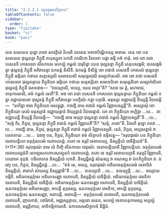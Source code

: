 ```yaml
---
title: "2.3.2.1 គរុបាវុរណសិក្ខាបទ"
tableOfContents: false
sidebar:
  order: 1
type: "tipitaka"
basket: "vi"
book: "paci"
---
```



<DynamicBreadcrumb />

<Division number="783" book="paci">

<Paragraph number="2541" book="paci">
តេន សមយេន ពុទ្ធោ ភគវា សាវត្ថិយំ វិហរតិ ជេតវនេ អនាថបិណ្ឌិកស្ស អារាមេ. តេន ខោ បន សមយេន ថុល្លនន្ទា ភិក្ខុនី ពហុស្សុតា ហោតិ ភាណិកា វិសារទា បដ្ដា ធម្មឹ កថំ កាតុំ. អថ ខោ រាជា បសេនទិ កោសលោ សីតកាលេ មហគ្ឃំ កម្ពលំ បារុបិត្វា យេន ថុល្លនន្ទា ភិក្ខុនី តេនុបសង្កមិ; ឧបសង្កមិត្វា ថុល្លនន្ទំ ភិក្ខុនឹ អភិវាទេត្វា ឯកមន្តំ និសីទិ. ឯកមន្តំ និសិន្នំ ខោ រាជានំ បសេនទឹ កោសលំ ថុល្លនន្ទា ភិក្ខុនី ធម្មិយា កថាយ សន្ទស្សេសិ សមាទបេសិ សមុត្តេជេសិ សម្បហំសេសិ. អថ ខោ រាជា បសេនទិ កោសលោ ថុល្លនន្ទាយ ភិក្ខុនិយា ធម្មិយា កថាយ សន្ទស្សិតោ សមាទបិតោ សមុត្តេជិតោ សម្បហំសិតោ ថុល្លនន្ទំ ភិក្ខុនឹ ឯតទវោច—  “វទេយ្យាសិ, អយ្យេ, យេន អត្ថោ”តិ? “សចេ មេ ត្វំ, មហារាជ, ទាតុកាមោសិ, ឥមំ កម្ពលំ ទេហី”តិ. អថ ខោ រាជា បសេនទិ កោសលោ ថុល្លនន្ទាយ ភិក្ខុនិយា កម្ពលំ ទត្វា ឧដ្ឋាយាសនា ថុល្លនន្ទំ ភិក្ខុនឹ អភិវាទេត្វា បទក្ខិណំ កត្វា បក្កាមិ. មនុស្សា ឧជ្ឈាយន្តិ ខិយ្យន្តិ វិបាចេន្តិ—  “មហិច្ឆា ឥមា ភិក្ខុនិយោ អសន្តុដ្ឋា. កថញ្ហិ នាម រាជានំ កម្ពលំ វិញ្ញាបេស្សន្តី”តិ.
</Paragraph>

<Paragraph number="2542" book="paci">
អស្សោសុំ ខោ ភិក្ខុនិយោ តេសំ មនុស្សានំ ឧជ្ឈាយន្តានំ ខិយ្យន្តានំ វិបាចេន្តានំ. យា តា ភិក្ខុនិយោ អប្បិច្ឆា …បេ…  តា ឧជ្ឈាយន្តិ ខិយ្យន្តិ វិបាចេន្តិ—  “កថញ្ហិ នាម អយ្យា ថុល្លនន្ទា រាជានំ កម្ពលំ វិញ្ញាបេស្សតី”តិ …បេ…  “សច្ចំ កិរ, ភិក្ខវេ, ថុល្លនន្ទា ភិក្ខុនី រាជានំ កម្ពលំ វិញ្ញាបេតី”តិ? “សច្ចំ, ភគវា”តិ. វិគរហិ ពុទ្ធោ ភគវា …បេ…  កថញ្ហិ នាម, ភិក្ខវេ, ថុល្លនន្ទា ភិក្ខុនី រាជានំ កម្ពលំ វិញ្ញាបេស្សតិ. នេតំ, ភិក្ខវេ, អប្បសន្នានំ វា បសាទាយ …បេ…  ឯវញ្ច បន, ភិក្ខវេ, ភិក្ខុនិយោ ឥមំ សិក្ខាបទំ ឧទ្ទិសន្តុ—
</Paragraph>

</Division>
<Division number="784" book="paci">

<Paragraph number="2543" book="paci">
<Emphasis>“គរុបាវុរណំ បន ភិក្ខុនិយា ចេតាបេន្តិយា ចតុក្កំសបរមំ ចេតាបេតព្ពំ. តតោ ចេ ឧត្តរិ ចេតាបេយ្យ, និស្សគ្គិយំ បាចិត្តិយន៑”</Emphasis>តិ. (*11*:<Emphasis>36</Emphasis>)
</Paragraph>

</Division>
<Division number="785" book="paci">

<Paragraph number="2544" book="paci">
<Emphasis>គរុបាវុរណំ</Emphasis> នាម យំ កិញ្ចិ សីតកាលេ បាវុរណំ.
</Paragraph>

<Paragraph number="2545" book="paci">
<Emphasis>ចេតាបេន្តិយា</Emphasis>តិ វិញ្ញាបេន្តិយា.
</Paragraph>

<Paragraph number="2546" book="paci">
<Emphasis>ចតុក្កំសបរមំ ចេតាបេតព្ពន៑</Emphasis>តិ សោឡសកហាបណគ្ឃនកំ ចេតាបេតព្ពំ.
</Paragraph>

<Paragraph number="2547" book="paci">
<Emphasis>តតោ ចេ ឧត្តរិ ចេតាបេយ្យា</Emphasis>តិ តតុត្តរិ វិញ្ញាបេតិ, បយោគេ ទុក្កដំ. បដិលាភេន និស្សគ្គិយំ ហោតិ. និស្សជ្ជិតព្ពំ សំឃស្ស វា គណស្ស វា ឯកភិក្ខុនិយា វា. ឯវញ្ច បន, ភិក្ខវេ, និស្សជ្ជិតព្ពំ …បេ…  “ឥទំ មេ, អយ្យេ, គរុបាវុរណំ អតិរេកចតុក្កំសបរមំ ចេតាបិតំ និស្សគ្គិយំ, ឥមាហំ សំឃស្ស និស្សជ្ជាមី”តិ …បេ…  ទទេយ្យាតិ …បេ…  ទទេយ្យុន្តិ …បេ…  អយ្យាយ ទម្មីតិ.
</Paragraph>

</Division>
<Division number="786" book="paci">

<Paragraph number="2548" book="paci">
អតិរេកចតុក្កំសេ អតិរេកសញ្ញា ចេតាបេតិ, និស្សគ្គិយំ បាចិត្តិយំ. អតិរេកចតុក្កំសេ វេមតិកា ចេតាបេតិ, និស្សគ្គិយំ បាចិត្តិយំ. អតិរេកចតុក្កំសេ ឩនកសញ្ញា ចេតាបេតិ, និស្សគ្គិយំ បាចិត្តិយំ.
</Paragraph>

<Paragraph number="2549" book="paci">
ឩនកចតុក្កំសេ អតិរេកសញ្ញា, អាបត្តិ ទុក្កដស្ស. ឩនកចតុក្កំសេ វេមតិកា, អាបត្តិ ទុក្កដស្ស. ឩនកចតុក្កំសេ ឩនកសញ្ញា, អនាបត្តិ.
</Paragraph>

</Division>
<Division number="787" book="paci">

<Paragraph number="2550" book="paci">
អនាបត្តិ—  ចតុក្កំសបរមំ ចេតាបេតិ, ឩនកចតុក្កំសបរមំ ចេតាបេតិ, ញាតកានំ, បវារិតានំ, អញ្ញស្សត្ថាយ, អត្តនោ ធនេន, មហគ្ឃំ ចេតាបេតុកាមស្ស អប្បគ្ឃំ ចេតាបេតិ, ឧម្មត្តិកាយ, អាទិកម្មិកាយាតិ.

</Paragraph>
</Division>

<Paragraph number="2551" type="center" book="paci">
ឯកាទសមសិក្ខាបទំ និដ្ឋិតំ.
</Paragraph>